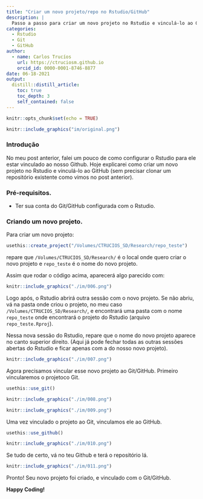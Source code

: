 ```yaml
---
title: "Criar um novo projeto/repo no Rstudio/GitHub"
description: |
  Passo a passo para criar um novo projeto no Rstudio e vinculá-lo ao GitHub. 
categories:
  - Rstudio
  - Git
  - GitHub
author:
  - name: Carlos Trucíos
    url: https://ctruciosm.github.io
    orcid_id: 0000-0001-8746-8877
date: 06-18-2021
output:
  distill::distill_article:
    toc: true
    toc_depth: 3
    self_contained: false
---
```



```r
knitr::opts_chunk$set(echo = TRUE)
```


```r
knitr::include_graphics("im/original.png")
```




### Introdução

No meu post anterior, falei um pouco de como configurar o Rstudio para ele estar vinculado ao nosso Github. Hoje explicarei como criar um novo projeto no Rstudio e vinculá-lo ao GitHub (sem precisar clonar um repositório existente como vimos no post anterior).

### Pré-requisitos.

- Ter sua conta do Git/GitHub configurada com o Rstudio.


### Criando um novo projeto.

Para criar um novo projeto:

```r
usethis::create_project("/Volumes/CTRUCIOS_SD/Research/repo_teste")
```

repare que `/Volumes/CTRUCIOS_SD/Research/` é o local onde quero criar o novo projeto e `repo_teste` é o nome do novo projeto.

Assim que rodar o código acima, aparecerá algo parecido com:

```r
knitr::include_graphics("./im/006.png")
```

Logo após, o Rstudio abrirá outra sessão com o novo projeto. Se não abriu, vá na pasta onde criou o projeto, no meu caso `/Volumes/CTRUCIOS_SD/Research/`, e encontrará uma pasta com o nome `repo_teste` onde encontrará o projeto do Rstudio (arquivo `repo_teste.Rproj`).


Nessa nova sessão do Rstudio, repare que o nome do novo projeto aparece no canto superior direito. (Aqui já pode fechar todas as outras sessões abertas do Rstudio e ficar apenas com a do nosso novo projeto).

```r
knitr::include_graphics("./im/007.png")
```


Agora precisamos vincular esse novo projeto ao Git/GitHub. Primeiro vincularemos o projetoco Git.

```r
usethis::use_git() 
```

```r
knitr::include_graphics("./im/008.png")
```

```r
knitr::include_graphics("./im/009.png")
```

Uma vez vinculado o projeto ao Git, vinculamos ele ao GitHub.

```r
usethis::use_github()
```

```r
knitr::include_graphics("./im/010.png")
```

Se tudo de certo, vá no teu Github e terá o repositório lá.

```r
knitr::include_graphics("./im/011.png")
```


Pronto! Seu novo projeto foi criado, e vinculado com o Git/GitHub. 

**Happy Coding!**






